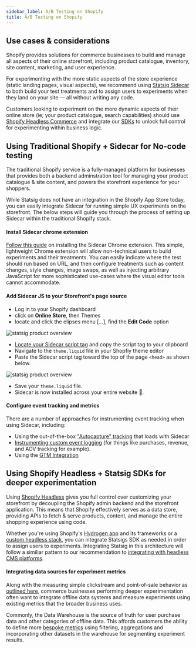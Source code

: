 ```yaml
---
sidebar_label: A/B Testing on Shopify
title: A/B Testing on Shopify
---
```


## Use cases &amp; considerations

Shopify provides solutions for commerce businesses to build and manage all aspects of their online storefront, including product catalogue, inventory, site content, marketing, and user experience. 

For experimenting with the more static aspects of the store experience (static landing pages, visual aspects), we recommend using [Statsig Sidecar](https://docs.statsig.com/guides/sidecar-experiments/introduction) to both build your test treatments and to assign users to experiments when they land on your site — all without writing any code.

Customers looking to experiment on the more dynamic aspects of their online store (ie; your product catalogue, search capabilities) should use [Shopify Headless Commerce](https://www.shopify.com/plus/solutions/headless-commerce) and integrate our [SDKs](https://docs.statsig.com/sdks/getting-started) to unlock full control for experimenting within business logic.

## Using Traditional Shopify + Sidecar for No-code testing

The traditional Shopify service is a fully-managed platform for businesses that provides both a backend adminstration tool for managing your product catalogue &amp; site content, and powers the storefront experience for your shoppers.

While Statsig does not have an integration in the Shopify App Store today, you can easily integrate Sidecar for running simple UX experiments on the storefront. The below steps will guide you through the process of setting up Sidecar within the traditional Shopify stack.  

#### Install Sidecar chrome extension
[Follow this guide](https://docs.statsig.com/guides/sidecar-experiments/setup) on installing the Sidecar Chrome extension.
This simple, lightweight Chrome extension will allow non-technical users to build experiments and their treatments. You can easily indicate where the test should run based on URL, and then configure treatments such as content changes, style changes, image swaps, as well as injecting arbitrary JavaScript for more sophisticated use-cases where the visual editor tools cannot accommodate. 

#### Add Sidecar JS to your Storefront's page source

- Log in to your Shopify dashboard
- click on **Online Store**, then Themes
- locate and click the elipses menu [...], find the **Edit Code** option

![statsig product overview](/img/shopify-customize-1.png)

- [Locate your Sidecar script tag](https://docs.statsig.com/guides/sidecar-experiments/publishing-experiments#step-2-add-script-code) and copy the script tag to your clipboard
- Navigate to the `theme.liquid` file in your Shopfiy theme editor
- Paste the Sidecar script tag toward the top of the page `<head>` as shown below.

![statsig product overview](/img/shopify-customize-2.png)
- Save your `theme.liquid` file.
- Sidecar is now installed across your entire website 🎉.

#### Configure event tracking and metrics
There are a number of approaches for instrumenting event tracking when using Sidecar, including:
- Using the out-of-the-box ["Autocapture" tracking](https://docs.statsig.com/guides/sidecar-experiments/measuring-experiments#using-autocapture) that loads with Sidecar
- [Instrumenting custom event logging](https://docs.statsig.com/guides/sidecar-experiments/measuring-experiments#using-the-tracking-api) (for things like purchases, revenue, and AOV tracking for example).
- Using the [GTM Integration](https://docs.statsig.com/guides/sidecar-experiments/integrating-gtm)

## Using Shopify Headless + Statsig SDKs for deeper experimentation

Using [Shopify Headless](https://shopify.dev/docs/storefronts/headless) gives you full control over customizing your storefront by decoupling the Shopify admin backend and the storefront application. This means that Shopify effectively serves as a data store, providing APIs to fetch &amp; serve products, content, and manage the entire shopping experience using code.

Whether you're using Shopify's [Hydrogen app](https://shopify.dev/docs/storefronts/headless/hydrogen/fundamentals) and its frameworks or a [custom headless stack](https://shopify.dev/docs/storefronts/headless/bring-your-own-stack), you can integrate Statsigs SDK as needed in order to assign users to experiments. Integrating Statsig in this architecture will follow a similiar pattern to our recommendation to [integrating with headless CMS platforms](https://docs.statsig.com/guides/cms-integrations).

#### Integrating data sources for experiment metrics
Along with the measuring simple clickstream and point-of-sale behavior as [outlined here](http://localhost:3004/guides/first-shopify-abtest#configure-event-tracking-and-metrics), commerce businesses performing deeper experimentation often want to integrate offline data systems and measure experiments using existing metrics that the broader business uses. 

Commonly, the Data Warehouse is the source of truth for user purchase data and other categories of offline data. This affords customers the ability to define more [bespoke metrics](https://docs.statsig.com/statsig-warehouse-native/configuration/metrics#metric-types) using filtering, aggregations and incorporating other datasets in the warehouse for segmenting experiment results.   